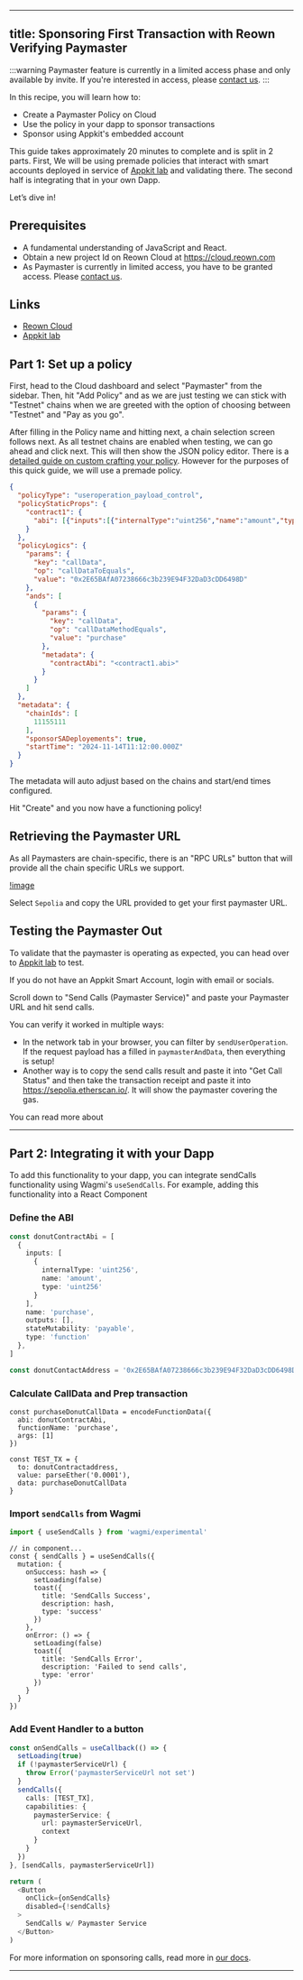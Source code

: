 
---
title: Sponsoring First Transaction with Reown Verifying Paymaster
---

:::warning
  Paymaster feature is currently in a limited access phase and only
  available by invite. If you're interested in access, please [contact us](https://reown.com/contact).
:::

In this recipe, you will learn how to:

- Create a Paymaster Policy on Cloud
- Use the policy in your dapp to sponsor transactions
- Sponsor using Appkit's embedded account

This guide takes approximately 20 minutes to complete and is split in 2 parts.
First, We will be using premade policies that interact with smart accounts
deployed in service of [Appkit lab](https://appkit-lab.reown.com/library/wagmi/) and validating
there. The second half is integrating that in your own Dapp.

Let’s dive in!

## Prerequisites
- A fundamental understanding of JavaScript and React.
- Obtain a new project Id on Reown Cloud at https://cloud.reown.com
- As Paymaster is currently in limited access, you have to be granted access. Please [contact us](https://reown.com/contact).

## Links
- [Reown Cloud](https://cloud.reown.com)
- [Appkit lab](https://appkit-lab.reown.com/library/wagmi/)

## Part 1: Set up a policy

First, head to the Cloud dashboard and select "Paymaster" from the sidebar.
Then, hit "Add Policy" and as we are just testing we can stick with "Testnet"
chains when we are greeted with the option of choosing between "Testnet" and
"Pay as you go".

After filling in the Policy name and hitting next, a chain selection screen
follows next. As all testnet chains are enabled when testing, we can go ahead
and click next. This will then show the JSON policy editor. There is a [detailed
guide on custom crafting your policy](../../cloud/paymaster.mdx). However for
the purposes of this quick guide, we will use a premade policy.

```json
{
  "policyType": "useroperation_payload_control",
  "policyStaticProps": {
    "contract1": {
      "abi": [{"inputs":[{"internalType":"uint256","name":"amount","type":"uint256"}],"name":"purchase","outputs":[],"stateMutability":"payable","type":"function"},{"inputs":[],"stateMutability":"nonpayable","type":"constructor"},{"inputs":[{"internalType":"address","name":"","type":"address"}],"name":"donutBalances","outputs":[{"internalType":"uint256","name":"","type":"uint256"}],"stateMutability":"view","type":"function"},{"inputs":[{"internalType":"address","name":"check","type":"address"}],"name":"getBalance","outputs":[{"internalType":"uint256","name":"","type":"uint256"}],"stateMutability":"view","type":"function"},{"inputs":[],"name":"owner","outputs":[{"internalType":"address","name":"","type":"address"}],"stateMutability":"view","type":"function"}]
    }
  },
  "policyLogics": {
    "params": {
      "key": "callData",
      "op": "callDataToEquals",
      "value": "0x2E65BAfA07238666c3b239E94F32DaD3cDD6498D"
    },
    "ands": [
      {
        "params": {
          "key": "callData",
          "op": "callDataMethodEquals",
          "value": "purchase"
        },
        "metadata": {
          "contractAbi": "<contract1.abi>"
        }
      }
    ]
  },
  "metadata": {
    "chainIds": [
      11155111
    ],
    "sponsorSADeployements": true,
    "startTime": "2024-11-14T11:12:00.000Z"
  }
}
```

The metadata will auto adjust based on the chains and start/end times
configured. 

Hit "Create" and you now have a functioning policy!

## Retrieving the Paymaster URL 
As all Paymasters are chain-specific, there is an "RPC URLs" button that will
provide all the chain specific URLs we support.

[!image](/assets/paymaster-rpc-urls)

Select `Sepolia` and copy the URL provided to get your first paymaster URL.

## Testing the Paymaster Out

To validate that the paymaster is operating as expected, you can head over to 
[Appkit lab](https://appkit-lab.reown.com/library/wagmi/) to test.

If you do not have an Appkit Smart Account, login with email or socials. 

Scroll down to "Send Calls (Paymaster Service)" and paste your Paymaster URL and
hit send calls. 

You can verify it worked in multiple ways:
- In the network tab in your browser, you can filter by `sendUserOperation`. If
  the request payload has a filled in `paymasterAndData`, then everything is
  setup!
- Another way is to copy the send calls result and paste it into "Get Call
  Status" and then take the transaction receipt and paste it into
  https://sepolia.etherscan.io/. It will show the paymaster covering the gas.

You can read more about 

---

## Part 2: Integrating it with your Dapp

To add this functionality to your dapp, you can integrate sendCalls
functionality using Wagmi's `useSendCalls`. For example, adding this
functionality into a React Component



### Define the ABI 
```ts
const donutContractAbi = [
  {
    inputs: [
      {
        internalType: 'uint256',
        name: 'amount',
        type: 'uint256'
      }
    ],
    name: 'purchase',
    outputs: [],
    stateMutability: 'payable',
    type: 'function'
  },
]

const donutContactAddress = '0x2E65BAfA07238666c3b239E94F32DaD3cDD6498D' as const
```

### Calculate CallData and Prep transaction
```
const purchaseDonutCallData = encodeFunctionData({
  abi: donutContractAbi,
  functionName: 'purchase',
  args: [1]
})

const TEST_TX = {
  to: donutContractaddress,
  value: parseEther('0.0001'),
  data: purchaseDonutCallData
}
```


### Import `sendCalls` from Wagmi
```ts
import { useSendCalls } from 'wagmi/experimental'
```

```
// in component...
const { sendCalls } = useSendCalls({
  mutation: {
    onSuccess: hash => {
      setLoading(false)
      toast({
        title: 'SendCalls Success',
        description: hash,
        type: 'success'
      })
    },
    onError: () => {
      setLoading(false)
      toast({
        title: 'SendCalls Error',
        description: 'Failed to send calls',
        type: 'error'
      })
    }
  }
})
```


### Add Event Handler to a button
```ts
const onSendCalls = useCallback(() => {
  setLoading(true)
  if (!paymasterServiceUrl) {
    throw Error('paymasterServiceUrl not set')
  }
  sendCalls({
    calls: [TEST_TX],
    capabilities: {
      paymasterService: {
        url: paymasterServiceUrl,
        context
      }
    }
  })
}, [sendCalls, paymasterServiceUrl])
```

```ts 
return (
  <Button
    onClick={onSendCalls}
    disabled={!sendCalls}
  >
    SendCalls w/ Paymaster Service
  </Button>
)
```

For more information on sponsoring calls, read more in [our docs](../features/sponsored-transactions.mdx).


---










